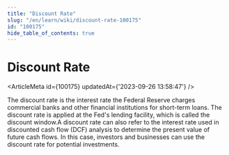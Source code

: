 ```yaml
---
title: "Discount Rate"
slug: "/en/learn/wiki/discount-rate-100175"
id: "100175"
hide_table_of_contents: true
---
```



# Discount Rate

<ArticleMeta id={100175} updatedAt={'2023-09-26 13:58:47'} />
<div className='border-solid border-b border-t-0 my-4 border-[var(--ifm-color-gray-300)]' />

The discount rate is the interest rate the Federal Reserve charges commercial banks and other financial institutions for short-term loans. The discount rate is applied at the Fed's lending facility, which is called the discount window.A discount rate can also refer to the interest rate used in discounted cash flow (DCF) analysis to determine the present value of future cash flows. In this case, investors and businesses can use the discount rate for potential investments.
